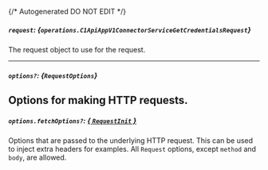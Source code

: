 {/* Autogenerated DO NOT EDIT  */}

##### `request`: *{`operations.C1ApiAppV1ConnectorServiceGetCredentialsRequest`}*
The request object to use for the request.

<Collapsible openLabel={Labels.showProperties} closeLabel={Labels.hideProperties}>
  <C1ApiAppV1ConnectorServiceGetCredentialsRequest />
</Collapsible>

---
##### `options?`: *{`RequestOptions`}*
Options for making HTTP requests.
---
##### `options.fetchOptions?`: [*{ `RequestInit` }*](https://developer.mozilla.org/en-US/docs/Web/API/Request/Request#options)
Options that are passed to the underlying HTTP request. This can be used to inject extra headers for examples. All `Request` options, except `method` and `body`, are allowed.

